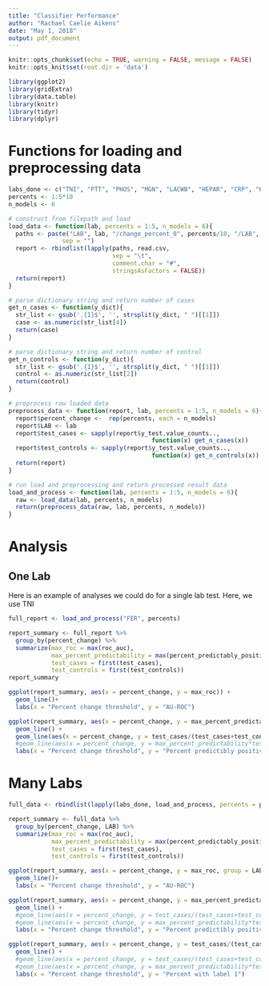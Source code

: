 ```yaml
---
title: "Classifier Performance"
author: "Rachael Caelie Aikens"
date: "May 1, 2018"
output: pdf_document
---
```


```r
knitr::opts_chunk$set(echo = TRUE, warning = FALSE, message = FALSE)
knitr::opts_knit$set(root.dir = 'data')

library(ggplot2)
library(gridExtra)
library(data.table)
library(knitr)
library(tidyr)
library(dplyr)
```

# Functions for loading and preprocessing data



```r
labs_done <- c("TNI", "PTT", "PHOS", "MGN", "LACWB", "HEPAR", "CRP", "K", "FER", "PLTS", "HCTX", "LIPS", "NTBNP")
percents <- 1:5*10
n_models <- 6
```

```r
# construct from filepath and load
load_data <- function(lab, percents = 1:5, n_models = 6){
  paths <- paste("LAB", lab, "/change_percent_0", percents/10, "/LAB", lab, "-change-prediction-report.tab",
               sep = "")
  report <- rbindlist(lapply(paths, read.csv,
                             sep = "\t", 
                             comment.char = "#",
                             stringsAsFactors = FALSE))
  return(report)
}
```

```r
# parse dictionary string and return number of cases 
get_n_cases <- function(y_dict){
  str_list <- gsub('.{1}$', '', strsplit(y_dict, " ")[[1]])
  case <- as.numeric(str_list[4])
  return(case)
}

# parse dictionary string and return number of control
get_n_controls <- function(y_dict){
  str_list <- gsub('.{1}$', '', strsplit(y_dict, " ")[[1]])
  control <- as.numeric(str_list[2])
  return(control)
}

# preprocess raw loaded data
preprocess_data <- function(report, lab, percents = 1:5, n_models = 6){
  report$percent_change <-  rep(percents, each = n_models)
  report$LAB <- lab
  report$test_cases <- sapply(report$y_test.value_counts.., 
                                        function(x) get_n_cases(x))
  report$test_controls <- sapply(report$y_test.value_counts.., 
                                        function(x) get_n_controls(x))
  return(report)
}

# run load and preprocessing and return processed result data
load_and_process <- function(lab, percents = 1:5, n_models = 6){
  raw <- load_data(lab, percents, n_models)
  return(preprocess_data(raw, lab, percents, n_models))
}
```

# Analysis

## One Lab

Here is an example of analyses we could do for a single lab test.  Here, we use TNI

```r
full_report <- load_and_process("FER", percents)
```

```r
report_summary <- full_report %>%
  group_by(percent_change) %>%
  summarize(max_roc = max(roc_auc),
            max_percent_predictability = max(percent_predictably_positive),
            test_cases = first(test_cases),
            test_controls = first(test_controls))
report_summary
```

```r
ggplot(report_summary, aes(x = percent_change, y = max_roc)) + 
  geom_line()+
  labs(x = "Percent change threshold", y = "AU-ROC")
```

```r
ggplot(report_summary, aes(x = percent_change, y = max_percent_predictability)) + 
  geom_line() + 
  geom_line(aes(x = percent_change, y = test_cases/(test_cases+test_controls)), linetype = "dashed") +
  #geom_line(aes(x = percent_change, y = max_percent_predictability*test_cases/(test_cases+test_controls)), linetype = "dashed")+
  labs(x = "Percent change threshold", y = "Percent predictibly positive")

```

# Many Labs

```r
full_data <- rbindlist(lapply(labs_done, load_and_process, percents = percents))
```

```r
report_summary <- full_data %>%
  group_by(percent_change, LAB) %>%
  summarize(max_roc = max(roc_auc),
            max_percent_predictability = max(percent_predictably_positive),
            test_cases = first(test_cases),
            test_controls = first(test_controls))
```

```r
ggplot(report_summary, aes(x = percent_change, y = max_roc, group = LAB, color = LAB)) + 
  geom_line()+
  labs(x = "Percent change threshold", y = "AU-ROC")
```

```r
ggplot(report_summary, aes(x = percent_change, y = max_percent_predictability, group = LAB, color = LAB)) + 
  geom_line() + 
  #geom_line(aes(x = percent_change, y = test_cases/(test_cases+test_controls)), linetype = "dashed") +
  #geom_line(aes(x = percent_change, y = max_percent_predictability*test_cases/(test_cases+test_controls)), linetype = "dashed")+
  labs(x = "Percent change threshold", y = "Percent predictibly positive")
```
```r
ggplot(report_summary, aes(x = percent_change, y = test_cases/(test_cases+test_controls), group = LAB, color = LAB)) + 
  geom_line() + 
  #geom_line(aes(x = percent_change, y = test_cases/(test_cases+test_controls)), linetype = "dashed") +
  #geom_line(aes(x = percent_change, y = max_percent_predictability*test_cases/(test_cases+test_controls)), linetype = "dashed")+
  labs(x = "Percent change threshold", y = "Percent with label 1")
```

